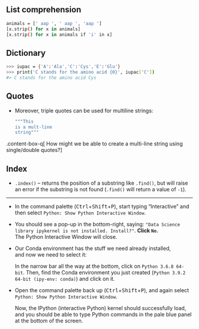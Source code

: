 
## List comprehension

```sh
animals = [' aap ', ' aap ', 'aap ']
[x.strip() for x in animals]
[x.strip() for x in animals if 'i' in x]
```

## Dictionary

```sh
>>> iupac = {'A':'Ala','C':'Cys','E':'Glu'}
>>> print('C stands for the amino acid {0}', iupac['C'])
#> C stands for the amino acid Cys
```

## Quotes

- Moreover, triple quotes can be used for multiline strings:

  ```sh
  """This
  is a mult-line
  string"""
  ```

.content-box-q[
How might we be able to create a multi-line string using single/double quotes?
]

## Index

- `.index()` &ndash; returns the position of a substring like `.find()`,
  but will raise an error if the substring is not found
  (`.find()` will return a value of `-1`).


---


- In the command palette (<kbd>Ctrl</kbd>+<kbd>Shift</kbd>+<kbd>P</kbd>),
  start typing "Interactive" and then select
  `Python: Show Python Interactive Window`.

- You should see a pop-up in the bottom-right, saying:
  `"Data Science library ipykernel is not installed. Install?"`.
  **Click `No`.**  
  The Python Interactive Window will close.

- Our Conda environment has the stuff we need already installed,  
  and now we need to select it:
  
  In the narrow bar all the way at the bottom, click on `Python 3.6.8 64-bit`.
  Then, find the Conda environment you just created
  (`Python 3.9.2 64-bit (ipy-env: conda)`) and click on it.
  
- Open the command palette back up (<kbd>Ctrl</kbd>+<kbd>Shift</kbd>+<kbd>P</kbd>),
  and again select `Python: Show Python Interactive Window`.
  
  Now, the IPython (interactive Python) kernel should successfully load,
  and you should be able to type Python commands in the pale blue panel
  at the bottom of the screen.
